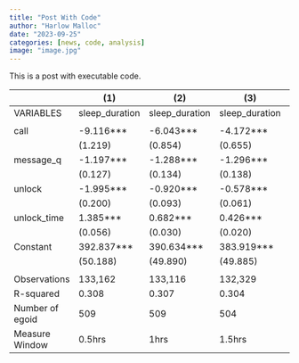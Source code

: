 ```yaml
---
title: "Post With Code"
author: "Harlow Malloc"
date: "2023-09-25"
categories: [news, code, analysis]
image: "image.jpg"
---
```


This is a post with executable code.

|                 | (1)             | (2)             | (3)             | (4)             | (5)             | (6)             | (7)             | (8)             | (9)             | (10)            |
|-----------------|-----------------|-----------------|-----------------|-----------------|-----------------|-----------------|-----------------|-----------------|-----------------|-----------------|
| VARIABLES       | sleep\_duration | sleep\_duration | sleep\_duration | sleep\_duration | sleep\_duration | sleep\_duration | sleep\_duration | sleep\_duration | sleep\_duration | sleep\_duration |
|                 |                 |                 |                 |                 |                 |                 |                 |                 |                 |                 |
| call            | -9.116***       | -6.043***       | -4.172***       | -3.578***       | -2.808***       | -2.441***       | -4.013***       | -1.670***       | -1.413***       | -1.114***       |
|                 | (1.219)         | (0.854)         | (0.655)         | (0.501)         | (0.390)         | (0.306)         | (0.652)         | (0.241)         | (0.216)         | (0.189)         |
| message\_q      | -1.197***       | -1.288***       | -1.296***       | -1.207***       | -0.954***       | -0.744***       | -1.294***       | -0.485***       | -0.318**        | -0.230          |
|                 | (0.127)         | (0.134)         | (0.138)         | (0.143)         | (0.147)         | (0.151)         | (0.140)         | (0.157)         | (0.162)         | (0.170)         |
| unlock          | -1.995***       | -0.920***       | -0.578***       | -0.389***       | -0.220***       | -0.134***       | -0.091***       | -0.074***       | -0.057***       | -0.045***       |
|                 | (0.200)         | (0.093)         | (0.061)         | (0.045)         | (0.028)         | (0.021)         | (0.017)         | (0.015)         | (0.013)         | (0.012)         |
| unlock\_time    | 1.385***        | 0.682***        | 0.426***        | 0.291***        | 0.169***        | 0.109***        | 0.074***        | 0.056***        | 0.042***        | 0.035***        |
|                 | (0.056)         | (0.030)         | (0.020)         | (0.015)         | (0.009)         | (0.007)         | (0.006)         | (0.005)         | (0.004)         | (0.004)         |
| Constant        | 392.837***      | 390.634***      | 383.919***      | 391.032***      | 391.854***      | 390.281***      | 394.368***      | 386.860***      | 369.686***      | 368.335***      |
|                 | (50.188)        | (49.890)        | (49.885)        | (49.827)        | (49.951)        | (50.071)        | (50.230)        | (50.271)        | (49.916)        | (49.843)        |
|                 |                 |                 |                 |                 |                 |                 |                 |                 |                 |                 |
| Observations    | 133,162         | 133,116         | 132,329         | 133,059         | 132,996         | 132,984         | 132,969         | 132,951         | 133,192         | 133,181         |
| R-squared       | 0.308           | 0.307           | 0.304           | 0.302           | 0.300           | 0.298           | 0.298           | 0.297           | 0.296           | 0.296           |
| Number of egoid | 509             | 509             | 504             | 509             | 509             | 509             | 509             | 509             | 509             | 509             |
| Measure Window  | 0.5hrs          | 1hrs            | 1.5hrs          | 2hrs            | 3hrs            | 4hrs            | 5hrs            | 6hrs            | 7hrs            | 8hrs            |